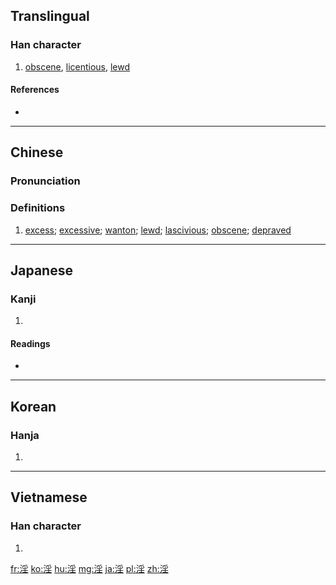 {{also|婬}}
==Translingual==

===Han character===
{{Han char|rn=85|rad=水|as=08|sn=11|four=3211<sub>4</sub>|canj=水月竹土 (EBHG)|ids=⿰[[氵]][[㸒]]}}

# [[obscene]], [[licentious]], [[lewd]]

====References====
* {{Han ref|kx=0631.090|dkj=17678|dj=1033.120|hdz=31654.040|uh=6DEB|ud=28139|bh=B25D|bd=45661}}

----

==Chinese==
{{zh-forms}}

===Pronunciation===
{{zh-pron
|m=yín
|c=jam4
|h=pfs=
|md=
|mn=tâm
|w=
|mc=y
|oc=y
|cat=a
}}

===Definitions===
{{zh-hanzi}}

# [[excess]]; [[excessive]]; [[wanton]]; [[lewd]]; [[lascivious]]; [[obscene]]; [[depraved]]

----

==Japanese==

===Kanji===
{{ja-kanji|grade=|rs=水08}}

# {{defn|lang=ja|sort=水08}}

====Readings====
* {{ja-readings|on=[[いん]] (in)|kun=[[ひたす]] (hitasu), [[ほしいまま]] (hoshiimama), [[みだら]] (midara)}}

----

==Korean==

===Hanja===
{{ko-hanja|hangeul=음|eumhun=|rv=eum|mr=ŭm|y=um}}

# {{defn|lang=ko|sort=水08}}

----

==Vietnamese==

===Han character===
{{vi-hantu|[[dâm]], [[dầm]], [[đầm]], [[đẫm]], [[đằm]], [[giầm]]|rs=水08}}

# {{defn|lang=vi|sort=水08}}

[[fr:淫]]
[[ko:淫]]
[[hu:淫]]
[[mg:淫]]
[[ja:淫]]
[[pl:淫]]
[[zh:淫]]